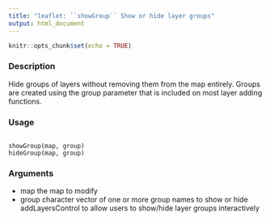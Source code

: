 ```yaml
---
title: "leaflet: ``showGroup`` Show or hide layer groups"
output: html_document
---
```


```r
knitr::opts_chunk$set(echo = TRUE)
```


### Description

Hide groups of layers without removing them from the map entirely. Groups are created using the group parameter that is included on most layer adding functions.

### Usage

<pre><code>
showGroup(map, group)
hideGroup(map, group)
</code></pre>

### Arguments
* map the map to modify
* group character vector of one or more group names to show or hide addLayersControl to allow users to show/hide layer groups interactively

